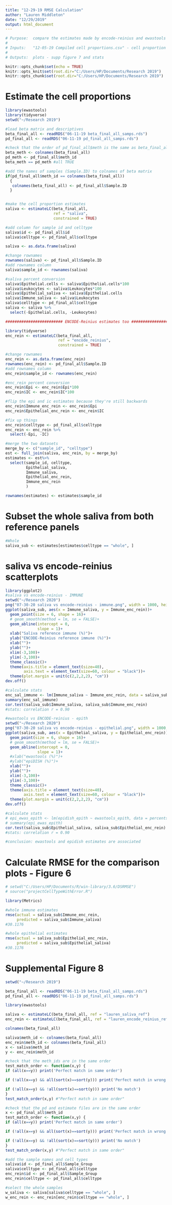```yaml
---
title: "12-29-19 RMSE Calculation"
author: "Lauren Middleton"
date: "12/29/2019"
output: html_document
---
```

```r
# Purpose:  compare the estimates made by encode-reinius and ewastools
#
# Inputs:   "12-05-19 Compiled cell proportions.csv" - cell proportion estimates from ewastools, epidish, and cellprofiler attempt
#
# Outputs:  plots - supp figure 7 and stats
```

```r
knitr::opts_chunk$set(echo = TRUE)
knitr::opts_knit$set(root.dir="C:/Users/HP/Documents/Research 2019")
knitr::opts_chunk$set(root.dir="C:/Users/HP/Documents/Research 2019")
```


# Estimate the cell proportions
```r
library(ewastools)
library(tidyverse)
setwd("~/Research 2019")

#load beta matrix and descriptives
beta_final_all <- readRDS("06-11-19 beta_final_all_samps.rds")
pd_final_all <- readRDS("06-11-19 pd_final_all_samps.rds")

#check that the order of pd_final_all$meth is the same as beta_final_all columns
beta_meth <- colnames(beta_final_all)
pd_meth <- pd_final_all$meth_id
beta_meth == pd_meth #all TRUE

#add the names of samples (Sample.ID) to colnames of beta matrix
if(pd_final_all$meth_id == colnames(beta_final_all))
  {
   colnames(beta_final_all) <- pd_final_all$Sample.ID
  }


#make the cell proportion estimates
saliva <- estimateLC(beta_final_all,
                     ref = "saliva",
                     constrained = TRUE)

#add column for sample id and celltype
saliva$id <- pd_final_all$id
saliva$celltype <- pd_final_all$celltype

saliva <- as.data.frame(saliva)

#change rownames
rownames(saliva) <- pd_final_all$Sample.ID
#add rownames column
saliva$sample_id <- rownames(saliva)

#saliva percent conversion
saliva$Epithelial.cells <- saliva$Epithelial.cells*100
saliva$Leukocytes <- saliva$Leukocytes*100
saliva$Epithelial_saliva <- saliva$Epithelial.cells
saliva$Immune_saliva <- saliva$Leukocytes
saliva$celltype <- pd_final_all$celltype
saliva <- saliva %>%
  select(-Epithelial.cells, -Leukocytes)

######################### ENCODE-Reinius estimates too #########################

library(tidyverse)
enc_rein <- estimateLC(beta_final_all,
                       ref = "encode_reinius",
                       constrained = TRUE)

#change rownames
enc_rein <- as.data.frame(enc_rein)
rownames(enc_rein) <- pd_final_all$Sample.ID
#add rownames column
enc_rein$sample_id <- rownames(enc_rein)

#enc_rein percent conversion
enc_rein$Epi <- enc_rein$Epi*100
enc_rein$IC <- enc_rein$IC*100

#flip the epi and ic estimates because they're still backwards
enc_rein$Immune_enc_rein <- enc_rein$Epi
enc_rein$Epithelial_enc_rein <- enc_rein$IC

#fix up things
enc_rein$celltype <- pd_final_all$celltype
enc_rein <- enc_rein %>%
  select(-Epi, -IC)

#merge the two datasets
merge_by <- c("sample_id", "celltype")
est <- full_join(saliva, enc_rein, by = merge_by)
estimates <- est%>%
  select(sample_id, celltype,
         Epithelial_saliva,
         Immune_saliva,
         Epithelial_enc_rein,
         Immune_enc_rein
         )

rownames(estimates) <- estimates$sample_id
```


# Subset the whole saliva from both reference panels
```r
#Whole
saliva_sub <- estimates[estimates$celltype == "whole", ]
```



# saliva vs encode-reinius scatterplots
```r
library(ggplot2)
#saliva vs encode-reinius - IMMUNE
setwd("~/Research 2020")
png("07-30-20 saliva vs encode-reinius - immune.png", width = 1000, height = 1000)
ggplot(saliva_sub, aes(x = Immune_saliva, y = Immune_enc_rein))+
  geom_point(size = 6, shape = 16)+
  # geom_smooth(method = lm, se = FALSE)+
  geom_abline(intercept = 0,
              slope = 1)+
  xlab("Saliva reference immune (%)")+
  ylab("ENCODE-Reinius reference immune (%)")+
  xlab("")+
  ylab("")+
  xlim(-3,100)+
  ylim(-3,100)+
  theme_classic()+
  theme(axis.title = element_text(size=40),
        axis.text = element_text(size=60, colour = "black"))+
  theme(plot.margin = unit(c(2,2,2,2), "cm"))
dev.off()

#calculate stats
enc_sal_immune <- lm(Immune_saliva ~ Immune_enc_rein, data = saliva_sub)
summary(enc_sal_immune)
cor.test(saliva_sub$Immune_saliva, saliva_sub$Immune_enc_rein)
#stats: correlation r = 0.90
```

```r
#ewastools vs ENCODE-reinius - epith
setwd("~/Research 2020")
png("07-30-20 saliva vs encode-reinius - epithelial.png", width = 1000, height = 1000)
ggplot(saliva_sub, aes(x = Epithelial_saliva, y = Epithelial_enc_rein))+
  geom_point(size = 6, shape = 16)+
  # geom_smooth(method = lm, se = FALSE)+
  geom_abline(intercept = 0,
              slope = 1)+
  #xlab("ewastools (%)")+
  #ylab("epiDISH (%)")+
  xlab("")+
  ylab("")+
  xlim(-3,100)+
  ylim(-3,100)+
  theme_classic()+
  theme(axis.title = element_text(size=40),
        axis.text = element_text(size=60, colour = "black"))+
  theme(plot.margin = unit(c(2,2,2,2), "cm"))
dev.off()

#calculate stats
# epi_ewas_epith <- lm(epidish_epith ~ ewastools_epith, data = percents)
# summary(epi_ewas_epith)
cor.test(saliva_sub$Epithelial_saliva, saliva_sub$Epithelial_enc_rein)
#stats: correlation r = 0.90

#conclusion: ewastools and epidish estimates are associated
```

# Calculate RMSE for the comparison plots - Figure 6
```r
# setwd("C:/Users/HP/Documents/R/win-library/3.6/DSRMSE")
# source("projectCellTypeWithError.R")

library(Metrics)

#whole immune estimates
rmse(actual = saliva_sub$Immune_enc_rein,
     predicted = saliva_sub$Immune_saliva)
#30.1176

#whole epithelial estimates
rmse(actual = saliva_sub$Epithelial_enc_rein,
     predicted = saliva_sub$Epithelial_saliva)
#30.1176
```


# Supplemental Figure 8
```r
setwd("~/Research 2019")

beta_final_all <- readRDS("06-11-19 beta_final_all_samps.rds")
pd_final_all <- readRDS("06-11-19 pd_final_all_samps.rds")

library(ewastools)

saliva <- estimateLC(beta_final_all, ref = "lauren_saliva_ref")
enc_rein <- estimateLC(beta_final_all, ref = "lauren_encode_reinius_ref")

colnames(beta_final_all)

saliva$meth_id <- colnames(beta_final_all)
enc_rein$meth_id <- colnames(beta_final_all)
x <- saliva$meth_id
y <- enc_rein$meth_id

#check that the meth_ids are in the same order
test_match_order <- function(x,y) {
if (all(x==y)) print('Perfect match in same order')

if (!all(x==y) && all(sort(x)==sort(y))) print('Perfect match in wrong order')

if (!all(x==y) && !all(sort(x)==sort(y))) print('No match')
}
test_match_order(x,y) #"Perfect match in same order"

#check that the pd and estimate files are in the same order
x <- pd_final_all$meth_id
test_match_order <- function(x,y) {
if (all(x==y)) print('Perfect match in same order')

if (!all(x==y) && all(sort(x)==sort(y))) print('Perfect match in wrong order')

if (!all(x==y) && !all(sort(x)==sort(y))) print('No match')
}
test_match_order(x,y) #"Perfect match in same order"

#add the sample names and cell types
saliva$id <- pd_final_all$Sample_Group
saliva$celltype <- pd_final_all$celltype
enc_rein$id <- pd_final_all$Sample_Group
enc_rein$celltype <- pd_final_all$celltype

#select the whole samples
w_saliva <- saliva[saliva$celltype == "whole", ]
w_enc_rein <- enc_rein[enc_rein$celltype == "whole", ]
```
